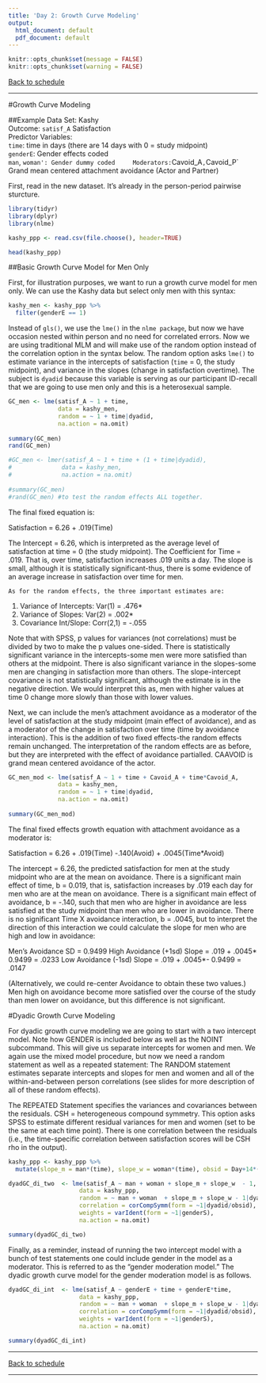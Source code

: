 ```yaml
---
title: 'Day 2: Growth Curve Modeling'
output:
  html_document: default
  pdf_document: default
---
```

```r
knitr::opts_chunk$set(message = FALSE)
knitr::opts_chunk$set(warning = FALSE)
```

[Back to schedule](schedule.html)

***  

#Growth Curve Modeling

##Example Data Set: Kashy  
Outcome: `satisf_A` Satisfaction  
Predictor Variables:  
`time`: time in days (there are 14 days with 0 = study midpoint)  
`genderE`: Gender effects coded  
`man`, `woman': Gender dummy coded    
Moderators: `Cavoid_A`, `Cavoid_P` Grand mean centered attachment avoidance (Actor and Partner)   

First, read in the new dataset. It's already in the person-period pairwise sturcture. 

```r
library(tidyr)
library(dplyr)
library(nlme)

kashy_ppp <- read.csv(file.choose(), header=TRUE)

head(kashy_ppp)
```

##Basic Growth Curve Model for Men Only

First, for illustration purposes, we want to run a growth curve model for men only. We can use the Kashy data but select only men with this syntax:

```r
kashy_men <- kashy_ppp %>%
  filter(genderE == 1)
```

Instead of `gls()`, we use the `lme()` in the `nlme package`, but now we have occasion nested within person and no need for correlated errors. Now we are using traditional MLM and will make use of the random option instead of the correlation option in the syntax below. The random option asks `lme()` to estimate variance in the intercepts of satisfaction (`time` = 0, the study midpoint), and variance in the slopes (change in satisfaction overtime). The subject is `dyadid` because this variable is serving as our participant ID-recall that we are going to use men only and this is a heterosexual sample.  

```r
GC_men <- lme(satisf_A ~ 1 + time,
              data = kashy_men, 
              random = ~ 1 + time|dyadid,
              na.action = na.omit)
  
summary(GC_men)
rand(GC_men)
```

```r
#GC_men <- lmer(satisf_A ~ 1 + time + (1 + time|dyadid),
#              data = kashy_men, 
#              na.action = na.omit)
  
#summary(GC_men)
#rand(GC_men) #to test the random effects ALL together.
```

The final fixed equation is: 

Satisfaction = 6.26 + .019(Time)

The Intercept = 6.26, which is interpreted as the average level of satisfaction at time = 0 (the study midpoint). The Coefficient for Time = .019. That is, over time, satisfaction increases .019 units a day. The slope is small, although it is statistically significant-thus, there is some evidence of an average increase in satisfaction over time for men.
	
	As for the random effects, the three important estimates are: 

1.	Variance of Intercepts:  	Var(1) =  .476*
2.	Variance of Slopes:		Var(2) =  .002*
3.	Covariance Int/Slope:		Corr(2,1) = -.055

Note that with SPSS, p values for variances (not correlations) must be divided by two to make the p values one-sided. There is statistically significant variance in the intercepts-some men were more satisfied than others at the midpoint. There is also significant variance in the slopes-some men are changing in satisfaction more than others.  The slope-intercept covariance is not statistically significant, although the estimate is in the negative direction. We would interpret this as, men with higher values at time 0 change more slowly than those with lower values.

Next, we can include the men's attachment avoidance as a moderator of the level of satisfaction at the study midpoint (main effect of avoidance), and as a moderator of the change in satisfaction over time (time by avoidance interaction). This is the addition of two fixed effects-the random effects remain unchanged. The interpretation of the random effects are as before, but they are interpreted with the effect of avoidance partialled. CAAVOID is grand mean centered avoidance of the actor.

```r
GC_men_mod <- lme(satisf_A ~ 1 + time + Cavoid_A + time*Cavoid_A,
              data = kashy_men, 
              random = ~ 1 + time|dyadid,
              na.action = na.omit)
  
summary(GC_men_mod)
```

The final fixed effects growth equation with attachment avoidance as a moderator is:

Satisfaction = 6.26 + .019(Time) -.140(Avoid) + .0045(Time*Avoid)

The intercept = 6.26, the predicted satisfaction for men at the study midpoint who are at the mean on avoidance. There is a significant main effect of time, b = 0.019, that is, satisfaction increases by .019 each day for men who are at the mean on avoidance. There is a significant main effect of avoidance, b = -.140, such that men who are higher in avoidance are less satisfied at the study midpoint than men who are lower in avoidance. There is no significant Time X avoidance interaction, b = .0045, but to interpret the direction of this interaction we could calculate the slope for men who are high and low in avoidance: 

Men's Avoidance SD = 0.9499
High Avoidance (+1sd) Slope = .019 + .0045* 0.9499 = .0233
Low Avoidance (-1sd) Slope = .019 + .0045*- 0.9499 = .0147

(Alternatively, we could re-center Avoidance to obtain these two values.)  Men high on avoidance become more satisfied over the course of the study than men lower on avoidance, but this difference is not significant.

#Dyadic Growth Curve Modeling

For dyadic growth curve modeling we are going to start with a two intercept model. Note how GENDER is included below as well as the NOINT subcommand. This will give us separate intercepts for women and men. We again use the mixed model procedure, but now we need a random statement as well as a repeated statement:
The RANDOM statement estimates separate intercepts and slopes for men and women and all of the within-and-between person correlations (see slides for more description of all of these random effects).   

The REPEATED Statement specifies the variances and covariances between the residuals. CSH = heterogeneous compound symmetry. This option asks SPSS to estimate different residual variances for men and women (set to be the same at each time point). There is one correlation between the residuals (i.e., the time-specific correlation between satisfaction scores will be CSH rho in the output).

```r
kashy_ppp <- kashy_ppp %>%
  mutate(slope_m = man*(time), slope_w = woman*(time), obsid = Day+14*(dyadid-1))
```

```r
dyadGC_di_two  <- lme(satisf_A ~ man + woman + slope_m + slope_w  - 1, 
                    data = kashy_ppp, 
                    random = ~ man + woman  + slope_m + slope_w - 1|dyadid,
                    correlation = corCompSymm(form = ~1|dyadid/obsid),  
                    weights = varIdent(form = ~1|genderS),
                    na.action = na.omit)

summary(dyadGC_di_two)
```

Finally, as a reminder, instead of running the two intercept model with a bunch of test statements one could include gender in the model as a moderator. This is referred to as the "gender moderation model." The dyadic growth curve model for the gender moderation model is as follows. 

```r
dyadGC_di_int  <- lme(satisf_A ~ genderE + time + genderE*time, 
                    data = kashy_ppp, 
                    random = ~ man + woman  + slope_m + slope_w - 1|dyadid,
                    correlation = corCompSymm(form = ~1|dyadid/obsid),  
                    weights = varIdent(form = ~1|genderS),
                    na.action = na.omit)

summary(dyadGC_di_int)
```


***

[Back to schedule](schedule.html)

***

